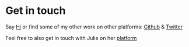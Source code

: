 # Get in touch
Say <a href="mailto:1926133@edu.vaniercollege.qc.ca"> Hi</a> or find some of my other work on other platforms: <a href="https://github.com/cryotechnic" target="_blank">Github</a> & <a href="https://twitter.com/CryoTechnical" target="_blank">Twitter</a>

Feel free to also get in touch with Julie on her <a href="mailto:plantej@vaniercollege.qc.ca">platform</a>